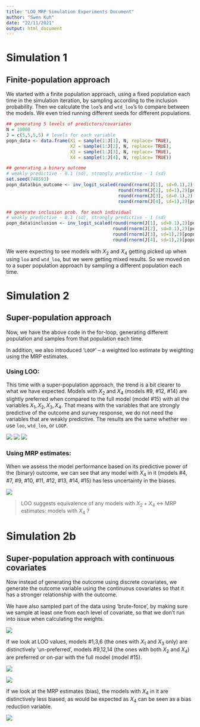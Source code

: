 ```yaml
---
title: "LOO_MRP Simulation Experiments Document"
author: "Swen Kuh"
date: "22/11/2021"
output: html_document
---
```



# Simulation 1 
## Finite-population approach
We started with a finite population approach, using a fixed population each time in the simulation iteration, by sampling according to the inclusion probability. Then we calculate the `loo`'s and `wtd_loo`'s to compare between the models. We even tried running different seeds for different populations.

```r
## generating 5 levels of predictors/covariates
N = 10000
J = c(5,5,5,5) # levels for each variable
popn_data <- data.frame(X1 = sample(1:J[1], N, replace= TRUE), 
                        X2 = sample(1:J[2], N, replace= TRUE),
                        X3 = sample(1:J[3], N, replace= TRUE), 
                        X4 = sample(1:J[4], N, replace= TRUE))

## generating a binary outcome 
# weakly predictive - 0.1 (sd), strongly predictive - 1 (sd)
set.seed(748593)
popn_data$bin_outcome <- inv_logit_scaled(round(rnorm(J[1], sd=0.1),2)[popn_data$X1] + # apply inv-logit for 'simulated' coefficients
                                          round(rnorm(J[2], sd=1),2)[popn_data$X2] +
                                          round(rnorm(J[3], sd=0.1),2)[popn_data$X3] +
                                          round(rnorm(J[4], sd=1),2)[popn_data$X4])

## generate inclusion prob. for each individual
# weakly predictive - 0.1 (sd), strongly predictive - 1 (sd)
popn_data$inclusion <- inv_logit_scaled(round(rnorm(J[1], sd=0.1),2)[popn_data$X1] + # apply inv-logit for 'simulated' coefficients
                                        round(rnorm(J[2], sd=0.1),2)[popn_data$X2] +
                                        round(rnorm(J[3], sd=1),2)[popn_data$X3] +
                                        round(rnorm(J[4], sd=1),2)[popn_data$X4])
```

We were expecting to see models with $X_2$ and $X_4$ getting picked up when using `loo` and `wtd_loo`, but we were getting mixed results. So we moved on to a super population approach by sampling a different population each time. 


# Simulation 2 
## Super-population approach
Now, we have the above code in the for-loop, generating different population and samples from that population each time. 

In addition, we also introduced '`LOOP`' -- a weighted loo estimate by weighting using the MRP estimates. 

### **Using LOO**: 
This time with a super-population approach, the trend is a bit clearer to what we have expected. Models with $X_2$ and $X_4$ (models #9, #12, #14) are slightly preferred when compared to the full model (model #15) with all the variables $X_1, X_2, X_3, X_4$. That means with the variables that are strongly predictive of the outcome and survey response, we do not need the variables that are weakly predictive. The results are the same whether we use `loo`, `wtd_loo`, or `LOOP`. 

![](images/image-1.png)
![](images/image-2.png)
![](images/image-3.png)

### **Using MRP estimates**: 
When we assess the model performance based on its predictive power of the (binary) outcome, we can see that any model with $X_4$ in it (models #4, #7, #9, #10, #11, #12, #13, #14, #15) has less uncertainty in the biases. 

![](images/image.png)

> LOO suggests equivalence of any models with $X_2 + X_4$ $\leftrightarrow$ \newline MRP estimates: models with $X_4$ ?

# Simulation 2b
## Super-population approach with continuous covariates

Now instead of generating the outcome using discrete covariates, we generate the outcome variable using the continuous covariates so that it has a stronger relationship with the outcome. 

We have also sampled part of the data using 'brute-force', by making sure we sample at least one from each level of covariate, so that we don't run into issue when calculating the weights. 


![](images/2b_prob_truth.png)

If we look at LOO values, models #1,3,6 (the ones with $X_1$ and $X_3$ only) are distinctively 'un-preferred', models #9,12,14 (the ones with both $X_2$ and $X_4$) are preferred or on-par with the full model (model #15). 

![](images/2b_loo_diff_unwtd.png)


![](images/2b_loo_diff_wtd.png){width=.5\textwidth}



If we look at the MRP estimates (bias), the models with $X_4$ in it are distinctively less biased, as would be expected as $X_4$ can be seen as a bias reduction variable. 

![](images/2b_mrp_diff_2.png)



